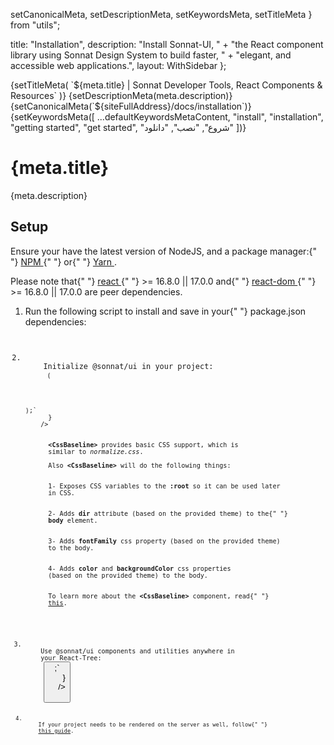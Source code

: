   setCanonicalMeta,
  setDescriptionMeta,
  setKeywordsMeta,
  setTitleMeta
} from "utils";

  title: "Installation",
  description:
    "Install Sonnat-UI, " +
    "the React component library using Sonnat Design System to build faster, " +
    "elegant, and accessible web applications.",
  layout: WithSidebar
};

<Head>
  {setTitleMeta(
    `${meta.title} | Sonnat Developer Tools, React Components & Resources`
  )}
  {setDescriptionMeta(meta.description)}
  {setCanonicalMeta(`${siteFullAddress}/docs/installation`)}
  {setKeywordsMeta([
    ...defaultKeywordsMetaContent,
    "install",
    "installation",
    "getting started",
    "get started",
    "شروع",
    "نصب",
    "دانلود"
  ])}
</Head>

<h1>
  <span>{meta.title}</span>
  <AnchorButton anchorId="overview" />
  <PageEditButton href={`pages/docs/installation.mdx`} />
</h1>

<p>{meta.description}</p>

<h2>
  <span>Setup</span>
  <AnchorButton anchorId="setup" />
</h2>

<p>
  Ensure your have the latest version of NodeJS, and a package manager:{" "}
  <a
    href="https://www.npmjs.com/get-npm"
    target="_blank"
    rel="noopener noreferrer"
    title="Get NPM"
  >
    NPM
  </a>{" "}
  or{" "}
  <a
    href="https://yarnpkg.com/getting-started/install"
    target="_blank"
    rel="noopener noreferrer"
    title="Get Yarn"
  >
    Yarn
  </a>
  .
</p>

<div data-notebox style={{ marginTop: "-1rem", marginBottom: "1rem" }}>
  Please note that{" "}
  <a
    href="https://www.npmjs.com/package/react"
    target="_blank"
    rel="noopener noreferrer"
    title="ReactJs"
  >
    react
  </a>{" "}
  >= 16.8.0 || 17.0.0 and{" "}
  <a
    href="https://www.npmjs.com/package/react-dom"
    target="_blank"
    rel="noopener noreferrer"
    title="ReactJs"
  >
    react-dom
  </a>{" "}
  >= 16.8.0 || 17.0.0 are peer dependencies.
</div>

<ol>
  <li>
    Run the following script to install and save in your{" "}
    <inlineCode>package.json</inlineCode> dependencies:
    <code
      className="language-bash"
      children={`// with npm
npm install @sonnat/ui\n
// with yarn
yarn add @sonnat/ui`}
    />
  </li>
  <li>
    Initialize <inlineCode>@sonnat/ui</inlineCode> in your project:
    <code
      className="language-jsx"
      children={
        `` +
        `import CssBaseline from "@sonnat/ui/CssBaseline";
const App = () => (
  <SonnatInitializer>
    <CssBaseline />
    <MyComponent />
  </SonnatInitializer>
);`
      }
    />
    <div data-notebox style={{ marginBottom: "1rem" }}>
      <strong>&lt;CssBaseline&gt;</strong> provides basic CSS support, which is
      similar to <em>normalize.css</em>.<br />
      Also <strong>&lt;CssBaseline&gt;</strong> will do the following things:
      <br />
      1- Exposes CSS variables to the <strong>:root</strong> so it can be used later
      in CSS.
      <br />
      2- Adds <strong>dir</strong> attribute (based on the provided theme) to the{" "}
      <strong>body</strong> element.
      <br />
      3- Adds <strong>fontFamily</strong> css property (based on the provided theme)
      to the body.
      <br />
      4- Adds <strong>color</strong> and <strong>backgroundColor</strong> css properties
      (based on the provided theme) to the body.
      <br />
      To learn more about the <strong>&lt;CssBaseline&gt;</strong> component, read{" "}
      <a href="/docs/components/CssBaseline">this</a>.
    </div>
  </li>
  <li>
    Use <inlineCode>@sonnat/ui</inlineCode> components and utilities anywhere in
    your React-Tree:
    <code
      className="language-jsx"
      children={
        `` +
        `import Button from "@sonnat/ui/Button";\n
const MyComponent = () => <Button label="Text" />;`
      }
    />
  </li>
  <li>
    If your project needs to be rendered on the server as well, follow{" "}
    <a href="/docs/serverside-rendering">this guide</a>.
  </li>
</ol>
